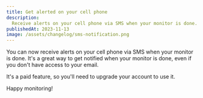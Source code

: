 ```yaml
---
title: Get alerted on your cell phone
description:
  Receive alerts on your cell phone via SMS when your monitor is done.
publishedAt: 2023-11-13
image: /assets/changelog/sms-notification.png
---
```


You can now receive alerts on your cell phone via SMS when your monitor is done.
It's a great way to get notified when your monitor is done, even if you don't
have access to your email.

It's a paid feature, so you'll need to upgrade your account to use it.

Happy monitoring!

